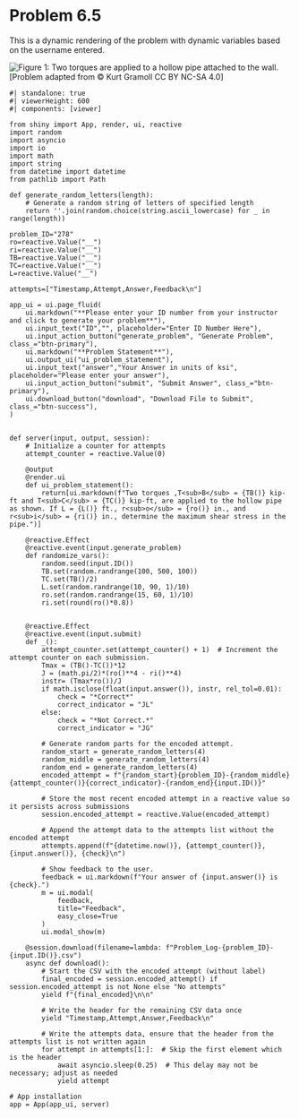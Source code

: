 # Problem 6.5 {.unnumbered}

This is a dynamic rendering of the problem with dynamic variables based on the username entered. 


![Figure 1: Two torques are applied to a hollow pipe attached to the wall. ](images/278.png){fig-alt="Two torques are applied to a hollow piped attached to the wall. The pipe has inner radius r[i] and outer radius r[o]. The torque T[B] is applied at a distance L from the wall. The torque T[C] is applied at a distance L from T[B] at the free end."}
\[Problem adapted from © Kurt Gramoll CC BY NC-SA 4.0\]

```shinylive-python
#| standalone: true
#| viewerHeight: 600
#| components: [viewer]

from shiny import App, render, ui, reactive
import random
import asyncio
import io
import math
import string
from datetime import datetime
from pathlib import Path

def generate_random_letters(length):
    # Generate a random string of letters of specified length
    return ''.join(random.choice(string.ascii_lowercase) for _ in range(length)) 

problem_ID="278"
ro=reactive.Value("__")
ri=reactive.Value("__")
TB=reactive.Value("__")
TC=reactive.Value("__")
L=reactive.Value("__")

attempts=["Timestamp,Attempt,Answer,Feedback\n"]

app_ui = ui.page_fluid(
    ui.markdown("**Please enter your ID number from your instructor and click to generate your problem**"),
    ui.input_text("ID","", placeholder="Enter ID Number Here"),
    ui.input_action_button("generate_problem", "Generate Problem", class_="btn-primary"),
    ui.markdown("**Problem Statement**"),
    ui.output_ui("ui_problem_statement"),
    ui.input_text("answer","Your Answer in units of ksi", placeholder="Please enter your answer"),
    ui.input_action_button("submit", "Submit Answer", class_="btn-primary"),
    ui.download_button("download", "Download File to Submit", class_="btn-success"),
)


def server(input, output, session):
    # Initialize a counter for attempts
    attempt_counter = reactive.Value(0)

    @output
    @render.ui
    def ui_problem_statement():
        return[ui.markdown(f"Two torques ,T<sub>B</sub> = {TB()} kip-ft and T<sub>C</sub> = {TC()} kip-ft, are applied to the hollow pipe as shown. If L = {L()} ft., r<sub>o</sub> = {ro()} in., and r<sub>i</sub> = {ri()} in., determine the maximum shear stress in the pipe.")]
    
    @reactive.Effect
    @reactive.event(input.generate_problem)
    def randomize_vars():
        random.seed(input.ID())
        TB.set(random.randrange(100, 500, 100))
        TC.set(TB()/2)
        L.set(random.randrange(10, 90, 1)/10)
        ro.set(random.randrange(15, 60, 1)/10)
        ri.set(round(ro()*0.8))
        
        
    @reactive.Effect
    @reactive.event(input.submit)
    def _():
        attempt_counter.set(attempt_counter() + 1)  # Increment the attempt counter on each submission.
        Tmax = (TB()-TC())*12
        J = (math.pi/2)*(ro()**4 - ri()**4)
        instr= (Tmax*ro())/J
        if math.isclose(float(input.answer()), instr, rel_tol=0.01):
            check = "*Correct*"
            correct_indicator = "JL"
        else:
            check = "*Not Correct.*"
            correct_indicator = "JG"

        # Generate random parts for the encoded attempt.
        random_start = generate_random_letters(4)
        random_middle = generate_random_letters(4)
        random_end = generate_random_letters(4)
        encoded_attempt = f"{random_start}{problem_ID}-{random_middle}{attempt_counter()}{correct_indicator}-{random_end}{input.ID()}"

        # Store the most recent encoded attempt in a reactive value so it persists across submissions
        session.encoded_attempt = reactive.Value(encoded_attempt)

        # Append the attempt data to the attempts list without the encoded attempt
        attempts.append(f"{datetime.now()}, {attempt_counter()}, {input.answer()}, {check}\n")

        # Show feedback to the user.
        feedback = ui.markdown(f"Your answer of {input.answer()} is {check}.")
        m = ui.modal(
            feedback,
            title="Feedback",
            easy_close=True
        )
        ui.modal_show(m)

    @session.download(filename=lambda: f"Problem_Log-{problem_ID}-{input.ID()}.csv")
    async def download():
        # Start the CSV with the encoded attempt (without label)
        final_encoded = session.encoded_attempt() if session.encoded_attempt is not None else "No attempts"
        yield f"{final_encoded}\n\n"
        
        # Write the header for the remaining CSV data once
        yield "Timestamp,Attempt,Answer,Feedback\n"
        
        # Write the attempts data, ensure that the header from the attempts list is not written again
        for attempt in attempts[1:]:  # Skip the first element which is the header
            await asyncio.sleep(0.25)  # This delay may not be necessary; adjust as needed
            yield attempt

# App installation
app = App(app_ui, server)
```
